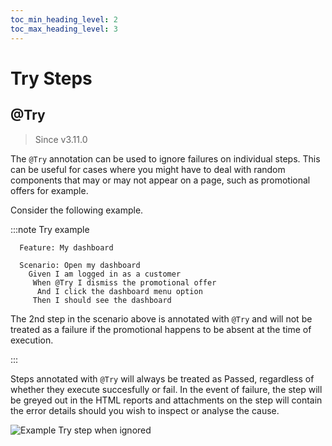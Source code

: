 ```yaml
--- 
toc_min_heading_level: 2
toc_max_heading_level: 3
---
```



# Try Steps

## @Try

> Since <Link to="https://github.com/gwen-interpreter/gwen-web/releases/tag/v3.11.0">v3.11.0</Link>

The `@Try` annotation can be used to ignore failures on individual steps. This can be useful for cases where you might have to deal with random components that may or may not appear on a page, such as promotional offers for example.

Consider the following example.

:::note Try example

```gherkin {5}
  Feature: My dashboard

  Scenario: Open my dashboard
    Given I am logged in as a customer
     When @Try I dismiss the promotional offer
      And I click the dashboard menu option 
     Then I should see the dashboard
```

The 2nd step in the scenario above is annotated with `@Try` and will not be treated as a failure if the promotional happens to be absent at the time of execution.

:::

Steps annotated with `@Try` will always be treated as Passed, regardless of whether they execute succesfully or fail. In the event of failure, the step will be greyed out in the HTML reports and attachments on the step will contain the error details should you wish to inspect or analyse the cause.

![Example Try step when ignored](/img/reports/sample-html-step-with-try.png)
